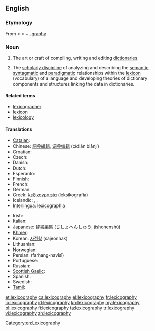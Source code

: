 ==English==
{{wikipedia}}

===Etymology===
From {{etyl|grc}} {{term|λεξικός|tr=lexikos|sc=polytonic||of words}} < {{term|λέξις|tr=lexis|sc=polytonic||a saying, speech, word}} < {{term|λέγειν|tr=legein|sc=polytonic||to speak}} + [[-graphy]]

===Noun===
{{en-noun|-}}

# The art or craft of compiling, writing and editing [[dictionary|dictionaries]].
# {{linguistics}} The [[scholarly discipline]] of analyzing and describing the [[semantic]], [[syntagmatic]] and [[paradigmatic]] relationships within the [[lexicon]] (vocabulary) of a language and developing theories of dictionary components and structures linking the data in dictionaries.

====Related terms====
* [[lexicographer]]
* [[lexicon]]
* [[lexicology]]

====Translations====
{{trans-top|art or craft of writing dictionaries}}
* [[Catalan]]: {{t|ca|lexicografia|f}}
* Chinese: [[詞典編輯]], [[词典编辑]] (cídiǎn biānjí)
* Croatian: {{t-|hr|leksikografija|f}}
* Czech: {{t-|cs|lexikografie|f}}
* Danish: {{t|da|leksikografi}}
* Dutch: {{t+|nl|lexicografie|f}}
* Esperanto: {{t|eo|leksikografio}}
* Finnish: {{t-|fi|leksikografia}}
* French: {{t+|fr|lexicographie|f}}
* German: {{t+|de|Lexikographie|f}}
* Greek: [[λεξικογραφία]] (leksikografía) {{f}}
* Icelandic: {{t|is|orðabókafræði|f}}, {{t|is|orðabókargerð|f}}, {{t|is|samning orðabókar|f}}
* [[Interlingua]]: [[lexicographia]]
{{trans-mid}}
* Irish: {{t-|ga|foclóireacht|f|xs=Irish}}
* Italian: {{t+|it|lessicografia|f}}
* Japanese: [[辞書編集]] (じしょへんしゅう, jishohenshū)
* [[Khmer]]: {{t|km|វចនលេខន៍|tr=vaj ja nak lek|sc=Khmr}}
* Korean: [[사전학]] (sajeonhak)
* Lithuanian: {{t-|lt|leksikografija|f|xs=Lithuanian}}
* Norwegian: {{t|no|leksikografi}}
* Persian: {{fa-Arab|[[فرهنگ‌نویسی]]}} (farhang-navīsī)
* Portuguese: {{t+|pt|lexicografia|f}}
* Russian: {{t+|ru|лексикография|f|tr=leksikográfija}}
* [[Scottish Gaelic]]: {{t|gd|faclaireachd|f}}
* Spanish: {{t-|es|lexicografía|f}}
* Swedish: {{t|sv|lexikografi}}
* [[Tamil]]: {{t|ta|பேரகரமுதலி|sc=Taml}}
{{trans-bottom}}

[[Category:en:Lexicography]]

[[et:lexicography]]
[[ca:lexicography]]
[[el:lexicography]]
[[fr:lexicography]]
[[io:lexicography]]
[[id:lexicography]]
[[kn:lexicography]]
[[my:lexicography]]
[[pl:lexicography]]
[[fi:lexicography]]
[[ta:lexicography]]
[[tr:lexicography]]
[[vi:lexicography]]
[[zh:lexicography]]